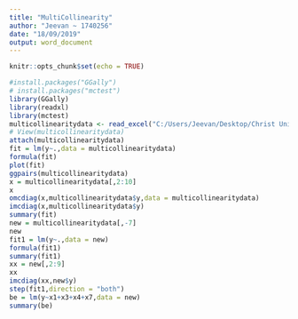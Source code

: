 ---
title: "MultiCollinearity"
author: "Jeevan ~ 1740256"
date: "18/09/2019"
output: word_document
---

```{r setup, include=FALSE}
knitr::opts_chunk$set(echo = TRUE)
```

```{r}
#install.packages("GGally")
# install.packages("mctest")
library(GGally)
library(readxl)
library(mctest)
multicollinearitydata <- read_excel("C:/Users/Jeevan/Desktop/Christ University/Statistics/Linear Regression/multicollinearitydata.xlsx")
# View(multicollinearitydata)
attach(multicollinearitydata)
fit = lm(y~.,data = multicollinearitydata)
formula(fit)
plot(fit)
ggpairs(multicollinearitydata)
x = multicollinearitydata[,2:10]
x
omcdiag(x,multicollinearitydata$y,data = multicollinearitydata)
imcdiag(x,multicollinearitydata$y)
summary(fit)
new = multicollinearitydata[,-7]
new
fit1 = lm(y~.,data = new)
formula(fit1)
summary(fit1)
xx = new[,2:9]
xx
imcdiag(xx,new$y)
step(fit1,direction = "both")
be = lm(y~x1+x3+x4+x7,data = new)
summary(be)
```